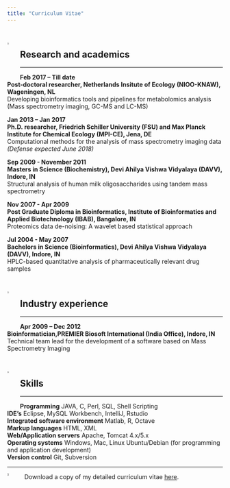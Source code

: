 ```yaml
---
title: "Curriculum Vitae"
---
```

&nbsp;
&nbsp;

<img src="images/paperclip_turquoise_blue.png" style="width:2%; margin-right: 20px" align="left"> 

## Research and academics ##

----

**Feb 2017 – Till date** <br>
**Post-doctoral researcher, Netherlands Insitute of Ecology (NIOO-KNAW), Wageningen, NL**  <br>
Developing bioinformatics tools and pipelines for metabolomics analysis (Mass spectrometry imaging, GC-MS and LC-MS)
<br>

**Jan 2013 – Jan 2017** <br>
**Ph.D. researcher, Friedrich Schiller University (FSU) and Max Planck Institute for Chemical Ecology (MPI-CE), Jena, DE** <br> 
Computational methods for the analysis of mass spectrometry imaging data<br>
_(Defense expected June 2018)_<br>

**Sep 2009 - November 2011**<br>
**Masters in Science (Biochemistry), Devi Ahilya Vishwa Vidyalaya (DAVV), Indore, IN**<br>
Structural analysis of human milk oligosaccharides using tandem mass spectrometry<br>

**Nov 2007 - Apr 2009**<br>
**Post Graduate Diploma in Bioinformatics, Institute of Bioinformatics and Applied Biotechnology (IBAB), Bangalore, IN**<br>
Proteomics data de-noising: A wavelet based statistical approach<br>

**Jul 2004 - May 2007**<br>
**Bachelors in Science (Bioinformatics), Devi Ahilya Vishwa Vidyalaya (DAVV), Indore, IN**<br>
HPLC-based quantitative analysis of pharmaceutically relevant drug samples<br>

&nbsp;

<img src="images/paperclip_turquoise_blue.png" style="width:2%; margin-right: 20px" align="left"> 

## Industry experience##


----

**Apr 2009 – Dec 2012** <br>
**Bioinformatician,PREMIER Biosoft International (India Office), Indore, IN**<br>
Technical team lead for the development of a software based on Mass Spectrometry Imaging 

&nbsp;

<img src="images/paperclip_turquoise_blue.png" style="width:2%; margin-right: 20px" align="left"> 

## Skills ##

----

**Programming** JAVA, C, Perl, SQL, Shell Scripting  <br>
**IDE's** Eclipse, MySQL Workbench, IntelliJ, Rstudio  <br>
**Integrated software environment** Matlab, R, Octave<br>
**Markup languages** HTML, XML<br>
**Web/Application servers** Apache, Tomcat 4.x/5.x<br>
**Operating systems** Windows, Mac, Linux Ubuntu/Debian (for programming and application development)<br>
**Version control** Git, Subversion<br>

----

<img src="images/download_icon.png" style="width:4%; margin-right: 20px" align="left"> Download a copy of my detailed curriculum vitae [here]("docs/Purva_Kulkarni_Curriculum_Vitae_Full.pdf").